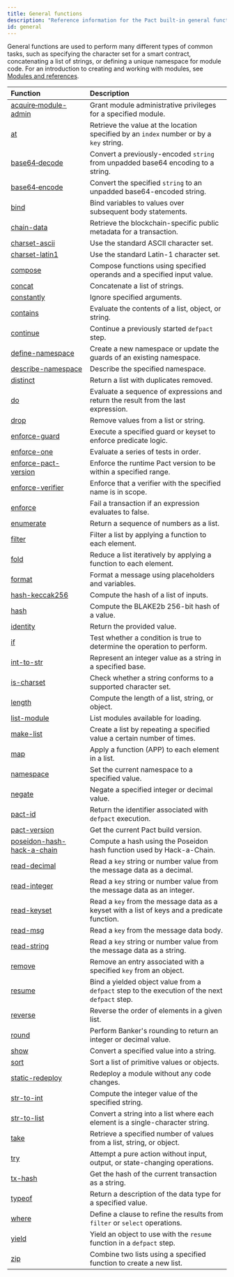 ```yaml
---
title: General functions
description: "Reference information for the Pact built-in general functions."
id: general
---
```


General functions are used to perform many different types of common tasks, such as specifying the character set for a smart contract, concatenating a list of strings, or defining a unique namespace for module code.
For an introduction to creating and working with modules, see [Modules and references](/smart-contracts/modules).

| Function | Description |
| :-------- | :----------- |
| [acquire&#8209;module-admin](/pact-5/general/acquire-module-admin) | Grant module administrative privileges for a specified module.  |
| [at](/pact-5/general/at) | Retrieve the value at the location specified by an `index` number or by a `key` string. |
| [base64&#8209;decode](/pact-5/general/base64-decode) | Convert a previously-encoded `string` from unpadded base64 encoding to a string. |
| [base64&#8209;encode](/pact-5/general/base64-encode) | Convert the specified `string` to an unpadded base64-encoded string. |
| [bind](/pact-5/general/bind) | Bind variables to values over subsequent body statements. |
| [chain-data](/pact-5/general/chain-data) | Retrieve the blockchain-specific public metadata for a transaction. |
| [charset-ascii](/pact-5/general/charset-ascii) | Use the standard ASCII character set. |
| [charset-latin1](/pact-5/general/charset-latin1) | Use the standard Latin-1 character set. |
| [compose](/pact-5/general/compose) | Compose functions using specified operands and a specified input value. |
| [concat](/pact-5/general/concat) | Concatenate a list of strings. |
| [constantly](/pact-5/general/constantly) | Ignore specified arguments. |
| [contains](/pact-5/general/contains) | Evaluate the contents of a list, object, or string. |
| [continue](/pact-5/general/continue) | Continue a previously started `defpact` step. |
| [define-namespace](/pact-5/general/define-namespace) | Create a new namespace or update the guards of an existing namespace. |
| [describe-namespace](/pact-5/general/describe-namespace) | Describe the specified namespace. |
| [distinct](/pact-5/general/distinct) | Return a list with duplicates removed. |
| [do](/pact-5/general/do) | Evaluate a sequence of expressions and return the result from the last expression.|
| [drop](/pact-5/general/drop) | Remove values from a list or string. |
| [enforce-guard](/pact-5/general/enforce-guard) | Execute a specified guard or keyset to enforce predicate logic. |
| [enforce-one](/pact-5/general/enforce-one) | Evaluate a series of tests in order. |
| [enforce-pact-version](/pact-5/general/enforce-pact-version) | Enforce the runtime Pact version to be within a specified range. |
| [enforce-verifier](/pact-5/general/enforce-verifier) | Enforce that a verifier with the specified name is in scope. |
| [enforce](/pact-5/general/enforce) | Fail a transaction if an expression evaluates to false. |
| [enumerate](/pact-5/general/enumerate) | Return a sequence of numbers as a list. |
| [filter](/pact-5/general/filter) | Filter a list by applying a function to each element. |
| [fold](/pact-5/general/fold)|  Reduce a list iteratively by applying a function to each element. |
| [format](/pact-5/general/format) | Format a message using placeholders and variables. |
| [hash-keccak256](/pact-5/general/hash-keccak256) | Compute the hash of a list of inputs. |
| [hash](/pact-5/general/hash) | Compute the BLAKE2b 256-bit hash of a value. |
| [identity](/pact-5/general/identity)|  Return the provided value. |
| [if](/pact-5/general/if) | Test whether a condition is true to determine the operation to perform. |
| [int-to-str](/pact-5/general/int-to-str) | Represent an integer value as a string in a specified base.|
| [is-charset](/pact-5/general/is-charset) | Check whether a string conforms to a supported character set.|
| [length](/pact-5/general/length) | Compute the length of a list, string, or object. |
| [list-module](/pact-5/general/list-module) | List modules available for loading.|
| [make-list](/pact-5/general/make-list) | Create a list by repeating a specified value a certain number of times. |
| [map](/pact-5/general/map) | Apply a function (APP) to each element in a list. |
| [namespace](/pact-5/general/namespace) | Set the current namespace to a specified value. |
| [negate](/pact-5/general/negate) | Negate a specified integer or decimal value.
| [pact-id](/pact-5/general/pact-id) | Return the identifier associated with `defpact` execution.|
| [pact-version](/pact-5/general/pact-version) | Get the current Pact build version.|
| [poseidon-hash-hack-a-chain](/pact-5/general/poseidon-hash-hack-a-chain) | Compute a hash using the Poseidon hash function used by Hack-a-Chain.|
| [read-decimal](/pact-5/general/read-decimal) | Read a `key` string or number value from the message data as a decimal.|
| [read-integer](/pact-5/general/read-integer) | Read a `key` string or number value from the message data as an integer.|
| [read-keyset](/pact-5/general/read-keyset) | Read a `key` from the message data as a keyset with a list of keys and a predicate function.|
| [read-msg](/pact-5/general/read-msg) | Read a `key` from the message data body.|
| [read-string](/pact-5/general/read-string) | Read a `key` string or number value from the message data as a string.|
| [remove](/pact-5/general/remove) | Remove an entry associated with a specified `key` from an object.|
| [resume](/pact-5/general/resume) | Bind a yielded object value from a `defpact` step to the execution of the next `defpact` step.|
| [reverse](/pact-5/general/reverse) | Reverse the order of elements in a given list.|
| [round](/pact-5/general/round)| Perform Banker's rounding to return an integer or decimal value.|
| [show](/pact-5/general/show) | Convert a specified value into a string.|
| [sort](/pact-5/general/sort) | Sort a list of primitive values or objects.|
| [static-redeploy](/pact-5/general/static-redeploy) | Redeploy a module without any code changes. |
| [str-to-int](/pact-5/general/str-to-int) | Compute the integer value of the specified string.|
| [str-to-list](/pact-5/general/str-to-list) | Convert a string into a list where each element is a single-character string.|
| [take](/pact-5/general/take) | Retrieve a specified number of values from a list, string, or object.|
| [try](/pact-5/general/try) | Attempt a pure action without input, output, or state-changing operations.|
| [tx-hash](/pact-5/general/tx-hash) | Get the hash of the current transaction as a string.|
| [typeof](/pact-5/general/typeof) | Return a description of the data type for a specified value.|
| [where](/pact-5/general/where) | Define a clause to refine the results from `filter` or `select` operations.|
| [yield](/pact-5/general/yield) | Yield an object to use with the `resume` function in a `defpact` step. |
| [zip](/pact-5/general/zip) | Combine two lists using a specified function to create a new list.|

